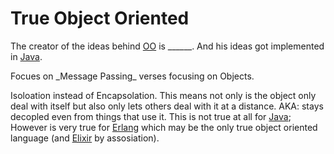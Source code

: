 = True Object Oriented =

The creator of the ideas behind [[OO]] is ______. And his ideas got implemented in [[Java]].

Focues on _Message Passing_ verses focusing on Objects.

Isoloation instead of Encapsolation. This means not only is the object only deal with itself
but also only lets others deal with it at a distance. AKA: stays decopled even from things
that use it. This is not true at all for [[Java]]; However is very true for [[Erlang]] which may
be the only true object oriented language (and [[Elixir]] by assosiation).



